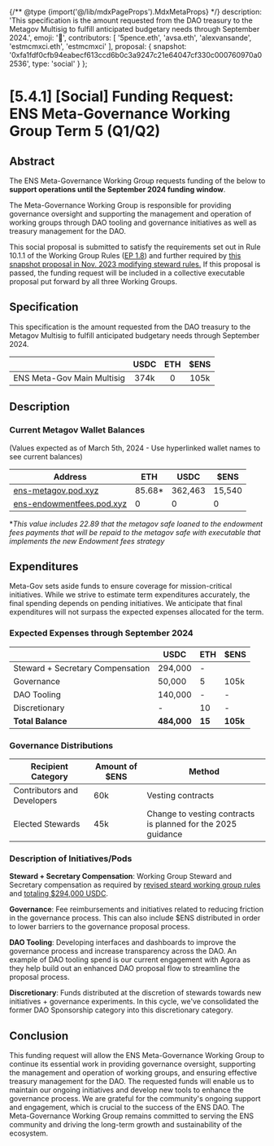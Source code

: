 {/** @type {import('@/lib/mdxPageProps').MdxMetaProps} */}
    description: 'This specification is the amount requested from the DAO treasury to the Metagov Multisig to fulfill anticipated budgetary needs through September 2024.',
    emoji: '📖',
    contributors: [
        '5pence.eth', 
        'avsa.eth',
        'alexvansande',
        'estmcmxci.eth',
        'estmcmxci'
    ],
    proposal: {
        snapshot: '0xfa1fdf0cfb94eabecf613ccd6b0c3a9247c21e64047cf330c000760970a02536',
        type: 'social'
    }
};

# [5.4.1] [Social] Funding Request: ENS Meta-Governance Working Group Term 5 (Q1/Q2)

## Abstract

The ENS Meta-Governance Working Group requests funding of the below to **support operations until the September 2024 funding window**. 

The Meta-Governance Working Group is responsible for providing governance oversight and supporting the management and operation of working groups through DAO tooling and governance initiatives as well as treasury management for the DAO. 

This social proposal is submitted to satisfy the requirements set out in Rule 10.1.1 of the Working Group Rules ([EP 1.8](https://docs.ens.domains/v/governance/governance-proposals/term-1/ep12-working-group-rules)) and further required by [this snapshot proposal in Nov. 2023 modifying steward rules.](https://snapshot.org/#/ens.eth/proposal/0x26a5c8dec547837495707e70446d1e7cd874a91f75753c602998f6e70083a266) If this proposal is passed, the funding request will be included in a collective executable proposal put forward by all three Working Groups.

## Specification

This specification is the amount requested from the DAO treasury to the Metagov Multisig to fulfill anticipated budgetary needs through September 2024.

|     | USDC | ETH | $ENS |
| --- |:----:|:---:|:----:|
| ENS Meta-Gov Main Multisig | 374k	| 0 | 105k |

## Description

### Current Metagov Wallet Balances

(Values expected as of March 5th, 2024 - Use hyperlinked wallet names to see current balances)

| Address                                                                                              | ETH    | USDC    | $ENS   |
| ---------------------------------------------------------------------------------------------------- | ------ | ------- | ------ |
| [ens-metagov.pod.xyz](https://etherscan.io/address/0x91c32893216dE3eA0a55ABb9851f581d4503d39b)       | 85.68* | 362,463 | 15,540 |
| [ens-endowmentfees.pod.xyz](https://etherscan.io/address/0x83DD97A584C4aD50015f7aA6B48bf4970A056d8f) | 0      | 0       | 0      |

**This value includes 22.89 that the metagov safe loaned to the endowment fees payments that will be repaid to the metagov safe with executable that implements the new Endowment fees strategy*

## Expenditures

Meta-Gov sets aside funds to ensure coverage for mission-critical initiatives. While we strive to estimate term expenditures accurately, the final spending depends on pending initiatives. We anticipate that final expenditures will not surpass the expected expenses allocated for the term.

### Expected Expenses through September 2024

|                                  | USDC        | ETH | $ENS  |
| -------------------------------- | ----------- | --- | ----- |
| Steward + Secretary Compensation | 294,000     | -   |       |
| Governance                       | 50,000      | 5   | 105k  |
| DAO Tooling                      | 140,000     | -   | -     |
| Discretionary                    | -           | 10  | -     |
| **Total Balance**                | **484,000** | **15** | **105k** |

### Governance Distributions

| Recipient Category          | Amount of $ENS | Method                                                               |
| --------------------------- | -------------- | -------------------------------------------------------------------- |
| Contributors and Developers | 60k            | Vesting contracts                                                    |
| Elected Stewards            | 45k            | Change to vesting contracts is planned for the 2025 guidance |

### Description of Initiatives/Pods

**Steward + Secretary Compensation**: Working Group Steward and Secretary compensation as required by [revised steard working group rules](https://snapshot.org/#/ens.eth/proposal/0x26a5c8dec547837495707e70446d1e7cd874a91f75753c602998f6e70083a266) and [totaling $294,000 USDC](https://discuss.ens.domains/t/ens-dao-steward-compensation/18063).

**Governance**: Fee reimbursements and initiatives related to reducing friction in the governance process. This can also include $ENS distributed in order to lower barriers to the governance proposal process.

**DAO Tooling**: Developing interfaces and dashboards to improve the governance process and increase transparency across the DAO. An example of DAO tooling spend is our current engagement with Agora as they help build out an enhanced DAO proposal flow to streamline the proposal process.

**Discretionary**: Funds distributed at the discretion of stewards towards new initiatives + governance experiments. In this cycle, we've consolidated the former DAO Sponsorship category into this discretionary category.
 
## Conclusion

This funding request will allow the ENS Meta-Governance Working Group to continue its essential work in providing governance oversight, supporting the management and operation of working groups, and ensuring effective treasury management for the DAO. The requested funds will enable us to maintain our ongoing initiatives and develop new tools to enhance the governance process. We are grateful for the community's ongoing support and engagement, which is crucial to the success of the ENS DAO. The Meta-Governance Working Group remains committed to serving the ENS community and driving the long-term growth and sustainability of the ecosystem.
